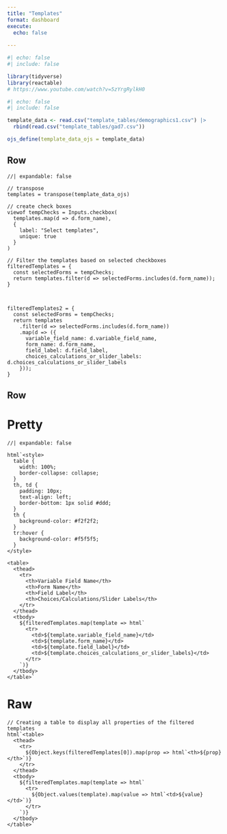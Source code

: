 ```yaml
---
title: "Templates"
format: dashboard
execute:
  echo: false
  
---
```

```r
#| echo: false
#| include: false

library(tidyverse)
library(reactable)
# https://www.youtube.com/watch?v=5zYrgRylkH0

```


```r
#| echo: false
#| include: false

template_data <- read.csv("template_tables/demographics1.csv") |> 
  rbind(read.csv("template_tables/gad7.csv"))

ojs_define(template_data_ojs = template_data)
```

## Row {height=15%}

```ojs
//| expandable: false

// transpose 
templates = transpose(template_data_ojs)

// create check boxes 
viewof tempChecks = Inputs.checkbox(
  templates.map(d => d.form_name),
  {
    label: "Select templates",
    unique: true
  }
)

// Filter the templates based on selected checkboxes
filteredTemplates = {
  const selectedForms = tempChecks;
  return templates.filter(d => selectedForms.includes(d.form_name));
}



filteredTemplates2 = {
  const selectedForms = tempChecks;
  return templates
    .filter(d => selectedForms.includes(d.form_name))
    .map(d => ({
      variable_field_name: d.variable_field_name,
      form_name: d.form_name,
      field_label: d.field_label,
      choices_calculations_or_slider_labels: d.choices_calculations_or_slider_labels
    }));
}
```

## Row {height=85%}

::: {.panel-tabset}

# Pretty
```ojs
//| expandable: false

html`<style>
  table {
    width: 100%;
    border-collapse: collapse;
  }
  th, td {
    padding: 10px;
    text-align: left;
    border-bottom: 1px solid #ddd;
  }
  th {
    background-color: #f2f2f2;
  }
  tr:hover {
    background-color: #f5f5f5;
  }
</style>

<table>
  <thead>
    <tr>
      <th>Variable Field Name</th>
      <th>Form Name</th>
      <th>Field Label</th>
      <th>Choices/Calculations/Slider Labels</th>
    </tr>
  </thead>
  <tbody>
    ${filteredTemplates.map(template => html`
      <tr>
        <td>${template.variable_field_name}</td>
        <td>${template.form_name}</td>
        <td>${template.field_label}</td>
        <td>${template.choices_calculations_or_slider_labels}</td>
      </tr>
    `)}
  </tbody>
</table>`

```

# Raw
```ojs
// Creating a table to display all properties of the filtered templates
html`<table>
  <thead>
    <tr>
      ${Object.keys(filteredTemplates[0]).map(prop => html`<th>${prop}</th>`)}
    </tr>
  </thead>
  <tbody>
    ${filteredTemplates.map(template => html`
      <tr>
        ${Object.values(template).map(value => html`<td>${value}</td>`)}
      </tr>
    `)}
  </tbody>
</table>`
```
:::

